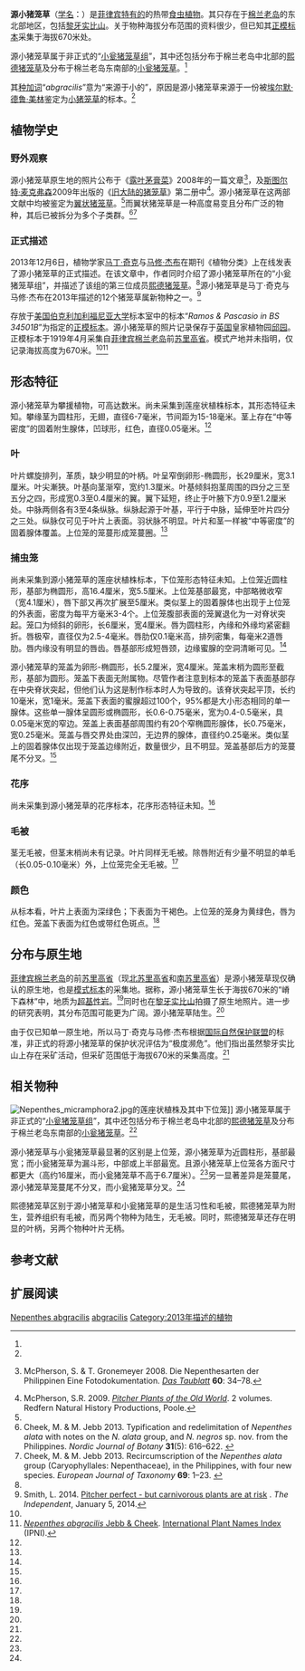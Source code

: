 {{noteTA
|G1=Carnivorous Plant
}}
{{Speciesbox
|image = Nepenthes abgracilis botanical illustration.jpg
|image_caption = 马丁·奇克及马修·杰布在对源小猪笼草的模式描述中的插图
|taxon= Nepenthes abgracilis
|authority = [[马修·杰布|Jebb]] & [[马丁·奇克|Cheek]] (2013)<ref name=abgracilis>Cheek, M. & M. Jebb 2013. The ''Nepenthes micramphora'' (Nepenthaceae) group, with two new species from Mindanao, Philippines. ''Phytotaxa'' '''151'''(1): 25–34. {{DOI|10.11646/phytotaxa.151.1.2}}</ref>
|synonyms =
}}

'''源小猪笼草'''（[[学名|学名]]：''{{lang|la|Nepenthes abgracilis}}''）是[[菲律宾|菲律宾]][[特有种|特有的]]的热带[[食虫植物|食虫植物]]。其只存在于[[棉兰老岛|棉兰老岛]]的东北部地区，包括[[黎牙实比山|黎牙实比山]]{{small|（Mount Legaspi）}}。关于物种海拔分布范围的资料很少，但已知其[[正模标本|正模标本]]采集于海拔670米处。

源小猪笼草属于非正式的“[[小瓮猪笼草组|小瓮猪笼草组]]”，其中还包括分布于棉兰老岛中北部的[[熙德猪笼草|熙德猪笼草]]{{small|（''N. cid''）}}及分布于棉兰老岛东南部的[[小瓮猪笼草|小瓮猪笼草]]{{small|（''N. micramphora''）}}。<ref name=abgracilis />

其[[种加词|种加词]]“''abgracilis''”意为“来源于小的”，原因是源小猪笼草来源于一份被[[埃尔默·德鲁·美林|埃尔默·德鲁·美林]]鉴定为[[小猪笼草|小猪笼草]]{{small|（''N. gracilis''）}}的标本。<ref name=abgracilis />

==植物学史==
===野外观察===
源小猪笼草原生地的照片公布于《[[露叶茅膏菜_(杂志)|露叶茅膏菜]]》2008年的一篇文章<ref>{{de icon}} McPherson, S. & T. Gronemeyer 2008. Die Nepenthesarten der Philippinen Eine Fotodokumentation. ''[[露叶茅膏菜_(杂志)|Das Taublatt]]'' '''60''': 34–78.</ref>，及[[斯图尔特·麦克弗森|斯图尔特·麦克弗森]]2009年出版的《[[旧大陆的猪笼草|旧大陆的猪笼草]]》第二册中<ref name=McPherson>McPherson, S.R. 2009. ''[[旧大陆的猪笼草|Pitcher Plants of the Old World]]''. 2 volumes. Redfern Natural History Productions, Poole.</ref>。源小猪笼草在这两部文献中均被鉴定为[[翼状猪笼草|翼状猪笼草]]{{small|（''N. alata''）}}。<ref name=abgracilis />而翼状猪笼草是一种高度易变且分布广泛的物种，其后已被拆分为多个子类群。<ref>Cheek, M. & M. Jebb 2013. Typification and redelimitation of ''Nepenthes alata'' with notes on the ''N. alata'' group, and ''N. negros'' sp. nov. from the Philippines. ''Nordic Journal of Botany'' '''31'''(5): 616–622. {{DOI|10.1111/j.1756-1051.2012.00099.x}}</ref><ref>Cheek, M. & M. Jebb 2013. Recircumscription of the ''Nepenthes alata'' group (Caryophyllales: Nepenthaceae), in the Philippines, with four new species. ''European Journal of Taxonomy'' '''69''': 1–23. {{DOI|10.5852/ejt.2013.69}}</ref>

===正式描述===
2013年12月6日，植物学家[[马丁·奇克|马丁·奇克]]与[[马修·杰布|马修·杰布]]在期刊《植物分类》{{small|（''Phytotaxa''）}}上在线发表了源小猪笼草的正式描述。在该文章中，作者同时介绍了源小猪笼草所在的“小瓮猪笼草组”，并描述了该组的第三位成员[[熙德猪笼草|熙德猪笼草]]{{small|（''N. cid''）}}。<ref name=abgracilis />源小猪笼草是马丁·奇克与马修·杰布在2013年描述的12个猪笼草属新物种之一。<ref>Smith, L. 2014. [http://www.independent.co.uk/news/science/pitcher-perfect--but-carnivorous-plants-are-at-risk-9039195.html Pitcher perfect - but carnivorous plants are at risk] {{Wayback|url=http://www.independent.co.uk/news/science/pitcher-perfect--but-carnivorous-plants-are-at-risk-9039195.html |date=20140112072047 }}. ''The Independent'', January 5, 2014. <!--http://www.webcitation.org/6MQzt4wuV--></ref>

存放于[[美国|美国]][[伯克利_(加利福尼亞州)|伯克利]][[加利福尼亚大学|加利福尼亚大学]]标本室中的标本“''Ramos & Pascasio in BS 34501B''”为指定的[[正模标本|正模标本]]。源小猪笼草的照片记录保存于[[英国|英国]]皇家植物园[[邱园|邱园]]。正模标本于1919年4月采集自[[菲律宾|菲律宾]][[棉兰老岛|棉兰老岛]]前[[苏里高省|苏里高省]]。模式产地并未指明，仅记录海拔高度为670米。<ref name=abgracilis /><ref name=IPNI>[http://ipni.org/ipni/idPlantNameSearch.do?id=77134721-1 ''Nepenthes abgracilis'' Jebb & Cheek]. [[International_Plant_Names_Index|International Plant Names Index]] (IPNI).</ref>

==形态特征==
源小猪笼草为攀援植物，可高达数米。尚未采集到莲座状植株标本，其形态特征未知。攀缘茎为圆柱形，无翅，直径6-7毫米，节间距为15-18毫米。茎上存在“中等密度”的固着附生腺体，凹球形，红色，直径0.05毫米。<ref name=abgracilis />

===叶===
叶片螺旋排列，革质，缺少明显的叶柄。叶呈窄倒卵形-椭圆形，长29厘米，宽3.1厘米。叶尖漸狹。叶基向茎渐窄，宽约1.3厘米。叶基倾斜抱茎周围的四分之三至五分之四，形成宽0.3至0.4厘米的翼。翼下延短，终止于叶腋下方0.9至1.2厘米处。中脉两侧各有3至4条纵脉。纵脉起源于叶基，平行于中脉，延伸至叶片四分之三处。纵脉仅可见于叶片上表面。羽状脉不明显。叶片和茎一样被“中等密度”的固着腺体覆盖。上位笼的笼蔓形成笼蔓圈。<ref name=abgracilis />

===捕虫笼===
尚未采集到源小猪笼草的莲座状植株标本，下位笼形态特征未知。上位笼近圆柱形，基部为椭圆形，高16.4厘米，宽5.5厘米。上位笼基部最宽，中部略微收窄（宽4.1厘米），唇下部又再次扩展至5厘米。类似茎上的固着腺体也出现于上位笼的外表面，密度为每平方毫米3-4个。上位笼腹部表面的笼翼退化为一对脊状突起。笼口为倾斜的卵形，长6厘米，宽4厘米。唇为圆柱形，內缘和外缘均紧密翻折。唇极窄，直径仅为2.5-4毫米。唇肋仅0.1毫米高，排列密集，每毫米2道唇肋。唇内缘没有明显的唇齿。唇基部形成短唇颈，边缘蜜腺的空洞清晰可见。<ref name=abgracilis />

源小猪笼草的笼盖为卵形-椭圆形，长5.2厘米，宽4厘米。笼盖末梢为圆形至截形，基部为圆形。笼盖下表面无附属物。尽管作者注意到标本的笼盖下表面基部存在中央脊状突起，但他们认为这是制作标本时人为导致的。该脊状突起平顶，长约10毫米，宽1毫米。笼盖下表面的蜜腺超过100个，95%都是大小形态相同的单一腺体。这些单一腺体呈圆形或椭圆形，长0.6-0.75毫米，宽为0.4-0.5毫米，具0.05毫米宽的窄边。笼盖上表面基部周围约有20个窄椭圆形腺体，长0.75毫米，宽0.25毫米。笼盖与唇交界处由深凹，无边界的腺体，直径约0.25毫米。类似茎上的固着腺体仅出现于笼盖边缘附近，数量很少，且不明显。笼盖基部后方的笼蔓尾不分叉。<ref name=abgracilis />

===花序===
尚未采集到源小猪笼草的花序标本，花序形态特征未知。<ref name=abgracilis />

===毛被===
茎无毛被，但茎末梢尚未有记录。叶片同样无毛被。除唇附近有少量不明显的单毛（长0.05-0.10毫米）外，上位笼完全无毛被。<ref name=abgracilis />

===颜色===
从标本看，叶片上表面为深绿色；下表面为干褐色。上位笼的笼身为黄绿色，唇为红色。笼盖下表面为红色或带红色斑点。<ref name=abgracilis />

== 分布与原生地 ==
[[菲律宾|菲律宾]][[棉兰老岛|棉兰老岛]]的前[[苏里高省|苏里高省]]（现[[北苏里高省|北苏里高省]]和[[南苏里高省|南苏里高省]]）是源小猪笼草现仅确认的原生地，也是[[模式标本|模式标本]]的采集地。据称，源小猪笼草生长于海拔670米的“嵴下森林”中，地质为[[超基性岩|超基性岩]]。<ref name=abgracilis />同时也在[[黎牙实比山|黎牙实比山]]{{small|（Mount Legaspi）}}拍摄了原生地照片。进一步的研究表明，其分布范围可能更为广阔。源小猪笼草陆生。<ref name=abgracilis />

由于仅已知单一原生地，所以马丁·奇克与马修·杰布根据[[国际自然保护联盟|国际自然保护联盟]]的标准，非正式的将源小猪笼草的保护状况评估为“极度濒危”。他们指出虽然黎牙实比山上存在采矿活动，但采矿范围低于海拔670米的采集高度。<ref name=abgracilis />

== 相关物种 ==
[[File:Nepenthes_micramphora2.jpg|thumb]]的莲座状植株及其中下位笼]]
源小猪笼草属于非正式的“[[小瓮猪笼草组|小瓮猪笼草组]]”，其中还包括分布于棉兰老岛中北部的[[熙德猪笼草|熙德猪笼草]]{{small|（''N. cid''）}}及分布于棉兰老岛东南部的[[小瓮猪笼草|小瓮猪笼草]]{{small|（''N. micramphora''）}}。<ref name=abgracilis />

源小猪笼草与小瓮猪笼草最显著的区别是上位笼，源小猪笼草为近圆柱形，基部最宽；而小瓮猪笼草为漏斗形，中部或上半部最宽。且源小猪笼草上位笼各方面尺寸都更大（高约16厘米，而小瓮猪笼草不高于6.7厘米）。<ref name=abgracilis />另一显著差异是笼蔓尾，源小猪笼草笼蔓尾不分叉，而小瓮猪笼草分叉。<ref name=abgracilis />

熙德猪笼草区别于源小猪笼草和小瓮猪笼草的是生活习性和毛被，熙德猪笼草为附生，营养组织有毛被，而另两个物种为陆生，无毛被。同时，熙德猪笼草还存在明显的叶柄，另两个物种叶片无柄。

==参考文献==
{{reflist|2}}

== 扩展阅读 ==
{{refbegin|2}}
{{commons-inline|Nepenthes abgracilis|源小猪笼草}}
{{wikispecies-inline|Nepenthes abgracilis|源小猪笼草}}
{{refend}}

{{Nepenthes}}
{{Taxonbar|from=Q15304868}}

[[Category:亚洲食虫植物|Nepenthes abgracilis]]
[[Category:猪笼草属|abgracilis]]
[[Category:2013年描述的植物|Category:2013年描述的植物]]